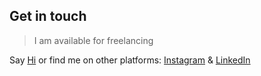 ## Get in touch

> I am available for freelancing

Say [Hi](mailTo:jana.stc@gmail.com) or find me on other platforms: [Instagram](https://www.instagram.com/jana_._._._/) & [LinkedIn](https://www.linkedin.com/in/jana19/)
